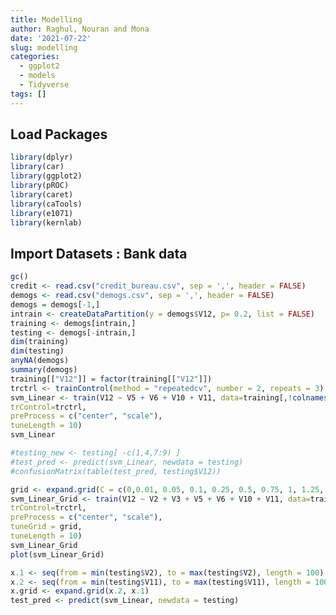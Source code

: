 ```yaml
---
title: Modelling
author: Raghul, Nouran and Mona
date: '2021-07-22'
slug: modelling
categories:
  - ggplot2
  - models
  - Tidyverse
tags: []
---
```



<style>
body {
text-align: justify}
</style>

## Load Packages
```r
library(dplyr)
library(car)
library(ggplot2)
library(pROC)
library(caret)
library(caTools)
library(e1071)
library(kernlab)
```

## Import Datasets : Bank data

```r
gc()
credit <- read.csv("credit_bureau.csv", sep = ',', header = FALSE) 
demogs <- read.csv("demogs.csv", sep = ',', header = FALSE)
demogs = demogs[-1,]
intrain <- createDataPartition(y = demogs$V12, p= 0.2, list = FALSE)
training <- demogs[intrain,]
testing <- demogs[-intrain,]
dim(training) 
dim(testing)
anyNA(demogs)
summary(demogs)
training[["V12"]] = factor(training[["V12"]])
trctrl <- trainControl(method = "repeatedcv", number = 2, repeats = 3)
svm_Linear <- train(V12 ~ V5 + V6 + V10 + V11, data=training[,!colnames(training) %in% c("y")], method = "svmLinear",
trControl=trctrl,
preProcess = c("center", "scale"),
tuneLength = 10)
svm_Linear
```

```r
#testing_new <- testing[ -c(1,4,7:9) ]
#test_pred <- predict(svm_Linear, newdata = testing)
#confusionMatrix(table(test_pred, testing$V12))

grid <- expand.grid(C = c(0,0.01, 0.05, 0.1, 0.25, 0.5, 0.75, 1, 1.25, 1.5, 1.75, 2,5))
svm_Linear_Grid <- train(V12 ~ V2 + V3 + V5 + V6 + V10 + V11, data=training[,!colnames(training) %in% c("y")], method = "svmLinear",
trControl=trctrl,
preProcess = c("center", "scale"),
tuneGrid = grid,
tuneLength = 10)
svm_Linear_Grid
plot(svm_Linear_Grid)
```

```r
x.1 <- seq(from = min(testing$V2), to = max(testing$V2), length = 100)
x.2 <- seq(from = min(testing$V11), to = max(testing$V11), length = 100)
x.grid <- expand.grid(x.2, x.1)
test_pred <- predict(svm_Linear, newdata = testing)
```
